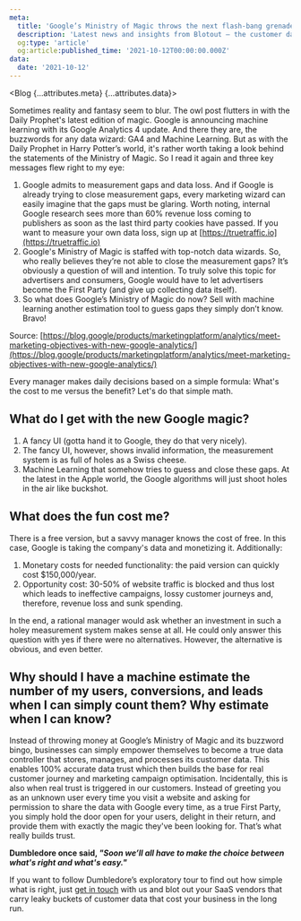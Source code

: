 ```yaml
---
meta:
  title: 'Google’s Ministry of Magic throws the next flash-bang grenade with machine learning and GA4 | Blotout'
  description: 'Latest news and insights from Blotout — the customer data platform reimagined for the trusted enterprise.'
  og:type: 'article'
  og:article:published_time: '2021-10-12T00:00:00.000Z'
data:
  date: '2021-10-12'
---
```



<Blog {...attributes.meta} {...attributes.data}>

Sometimes reality and fantasy seem to blur. The owl post flutters in with the Daily Prophet's latest edition of magic. Google is announcing machine learning with its Google Analytics 4 update. And there they are, the buzzwords for any data wizard: GA4 and Machine Learning. But as with the Daily Prophet in Harry Potter’s world, it's rather worth taking a look behind the statements of the Ministry of Magic. So I read it again and three key messages flew right to my eye:

1. Google admits to measurement gaps and data loss. And if Google is already trying to close measurement gaps, every marketing wizard can easily imagine that the gaps must be glaring. Worth noting, internal Google research sees more than 60% revenue loss coming to publishers as soon as the last third party cookies have passed. If you want to measure your own data loss, sign up at [https://truetraffic.io](https://truetraffic.io)
2. Google's Ministry of Magic is staffed with top-notch data wizards. So, who really believes they’re not able to close the measurement gaps? It’s obviously a question of will and intention. To truly solve this topic for advertisers and consumers, Google would have to let advertisers become the First Party (and give up collecting data itself).
3. So what does Google’s Ministry of Magic do now? Sell with machine learning another estimation tool to guess gaps they simply don’t know. Bravo!

Source: [https://blog.google/products/marketingplatform/analytics/meet-marketing-objectives-with-new-google-analytics/](https://blog.google/products/marketingplatform/analytics/meet-marketing-objectives-with-new-google-analytics/)

Every manager makes daily decisions based on a simple formula: What's the cost to me versus the benefit? Let's do that simple math.

## What do I get with the new Google magic?

1. A fancy UI (gotta hand it to Google, they do that very nicely).
2. The fancy UI, however, shows invalid information, the measurement system is as full of holes as a Swiss cheese.
3. Machine Learning that somehow tries to guess and close these gaps. At the latest in the Apple world, the Google algorithms will just shoot holes in the air like buckshot.

## What does the fun cost me?

There is a free version, but a savvy manager knows the cost of free. In this case, Google is taking the company's data and monetizing it. Additionally:

1. Monetary costs for needed functionality: the paid version can quickly cost $150,000/year.
2. Opportunity cost: 30-50% of website traffic is blocked and thus lost which leads to ineffective campaigns, lossy customer journeys and, therefore, revenue loss and sunk spending.

In the end, a rational manager would ask whether an investment in such a holey measurement system makes sense at all. He could only answer this question with yes if there were no alternatives. However, the alternative is obvious, and even better.

## Why should I have a machine estimate the number of my users, conversions, and leads when I can simply count them? Why estimate when I can know?

Instead of throwing money at Google’s Ministry of Magic and its buzzword bingo, businesses can simply empower themselves to become a true data controller that stores, manages, and processes its customer data. This enables 100% accurate data trust which then builds the base for real customer journey and marketing campaign optimisation. Incidentally, this is also when real trust is triggered in our customers. Instead of greeting you as an unknown user every time you visit a website and asking for permission to share the data with Google every time, as a true First Party, you simply hold the door open for your users, delight in their return, and provide them with exactly the magic they've been looking for. That’s what really builds trust.

**Dumbledore once said, _"Soon we’ll all have to make the choice between what's right and what's easy."_**

If you want to follow Dumbledore’s exploratory tour to find out how simple what is right, just [get in touch](https://blotout-shared.slack.com/) with us and blot out your SaaS vendors that carry leaky buckets of customer data that cost your business in the long run.

</Blog>
